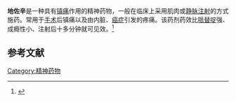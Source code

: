 {{medical}}
{{Drugbox
| IUPAC_name = (5''R'',11''S'')- 13-amino- 5-methyl- 5,6,7,8,9,10,11,12-octahydro- 5,11-methanobenzo[10]annulen- 3-ol
<br />13-氨基-5,6,7,8,9,10,11,12-八氢-5-甲基-5,11-亚甲基苯并环癸烯-3-醇
| image                    = Dezocine structure.svg
| ATC_prefix               = N02
| ATC_suffix               = AX03
| CAS_number_Ref = {{cascite|correct|??}}
| CAS_number = 53648-55-8
| PubChem = 3033053
| DrugBank_Ref = {{drugbankcite|changed|drugbank}}
 | DrugBank = DB01209
| ChemSpiderID_Ref = {{chemspidercite|correct|chemspider}}
| ChemSpiderID = 2297867
| UNII_Ref = {{fdacite|correct|FDA}}
| UNII = VHX8K5SV4X
| KEGG_Ref = {{keggcite|correct|kegg}}
| KEGG = D00838
| ChEBI_Ref = {{ebicite|correct|EBI}}
| ChEBI = 4474
| ChEMBL_Ref = {{ebicite|correct|EBI}}
| ChEMBL = 1685
| smiles                   = Oc1ccc2c(c1)[C@]3(CCCCC[C@@H](C2)C3N)C
| C = 16 | H = 23 | N = 1 | O = 1
| molecular_weight         = 245.36 g/mol
| synonyms                 = WY-16,225
| bioavailability          = 
| metabolism               = [[Hepatic|Hepatic]]
| elimination_half-life    = 2.2 hours
| excretion                = 
| pregnancy_category       = 
| legal_status             = ?
| routes_of_administration = [[Mouth|Oral]]
}}
'''地佐辛'''是一种具有[[镇痛|镇痛]]作用的精神药物，一般在临床上采用肌肉或[[静脉注射|静脉注射]]的方式施药。常用于[[手术|手术]]后镇痛以及由内脏、[[癌症|癌症]]引发的疼痛。该药剂药效比[[哌替啶|哌替啶]]强、成瘾性小、注射后十多分钟就可见效。<ref>{{Cite web |url=http://www.jkzhan.com/ypcx/200705/13278.html |title=地佐辛Dezocine |access-date=2010-04-27 |archive-url=https://web.archive.org/web/20111104120245/http://jkzhan.com/ypcx/200705/13278.html |archive-date=2011-11-04 |dead-url=yes }}</ref>

== 参考文献 ==
{{reflist}}

{{Hallucinogens}}
{{精神药品品种目录}}

[[Category:精神药物|Category:精神药物]]